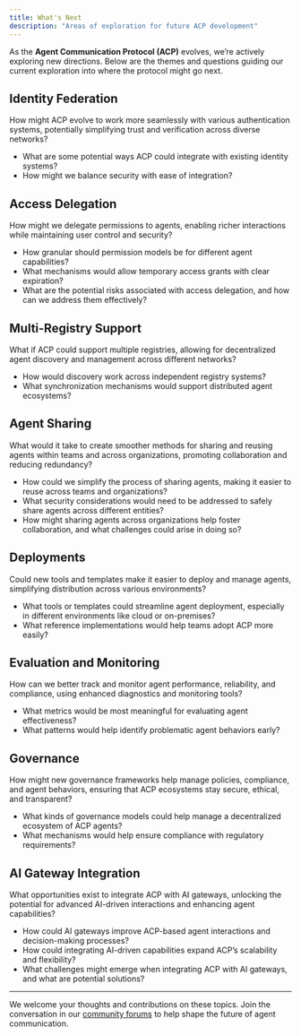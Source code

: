 ```yaml
---
title: What's Next
description: "Areas of exploration for future ACP development"
---
```


As the **Agent Communication Protocol (ACP)** evolves, we’re actively exploring new directions. Below are the themes and questions guiding our current exploration into where the protocol might go next.

## Identity Federation

How might ACP evolve to work more seamlessly with various authentication systems, potentially simplifying trust and verification across diverse networks?

- What are some potential ways ACP could integrate with existing identity systems?
- How might we balance security with ease of integration?

## Access Delegation

How might we delegate permissions to agents, enabling richer interactions while maintaining user control and security?

- How granular should permission models be for different agent capabilities?
- What mechanisms would allow temporary access grants with clear expiration?
- What are the potential risks associated with access delegation, and how can we address them effectively?

## Multi-Registry Support

What if ACP could support multiple registries, allowing for decentralized agent discovery and management across different networks?

- How would discovery work across independent registry systems?
- What synchronization mechanisms would support distributed agent ecosystems?

## Agent Sharing

What would it take to create smoother methods for sharing and reusing agents within teams and across organizations, promoting collaboration and reducing redundancy?

- How could we simplify the process of sharing agents, making it easier to reuse across teams and organizations?
- What security considerations would need to be addressed to safely share agents across different entities?
- How might sharing agents across organizations help foster collaboration, and what challenges could arise in doing so?

## Deployments

Could new tools and templates make it easier to deploy and manage agents, simplifying distribution across various environments?

- What tools or templates could streamline agent deployment, especially in different environments like cloud or on-premises?
- What reference implementations would help teams adopt ACP more easily?

## Evaluation and Monitoring

How can we better track and monitor agent performance, reliability, and compliance, using enhanced diagnostics and monitoring tools?

- What metrics would be most meaningful for evaluating agent effectiveness?
- What patterns would help identify problematic agent behaviors early?

## Governance

How might new governance frameworks help manage policies, compliance, and agent behaviors, ensuring that ACP ecosystems stay secure, ethical, and transparent?

- What kinds of governance models could help manage a decentralized ecosystem of ACP agents?
- What mechanisms would help ensure compliance with regulatory requirements?

## AI Gateway Integration

What opportunities exist to integrate ACP with AI gateways, unlocking the potential for advanced AI-driven interactions and enhancing agent capabilities?

- How could AI gateways improve ACP-based agent interactions and decision-making processes?
- How could integrating AI-driven capabilities expand ACP’s scalability and flexibility?
- What challenges might emerge when integrating ACP with AI gateways, and what are potential solutions?

---

We welcome your thoughts and contributions on these topics. Join the conversation in our [community forums](/about/contribute) to help shape the future of agent communication.